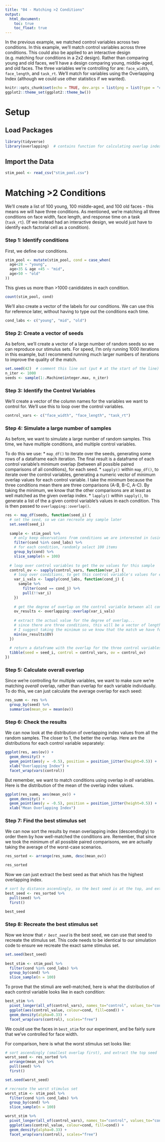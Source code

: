 ```yaml
---
title: "04 - Matching >2 Conditions"
output:
  html_document:
    toc: true
    toc_float: true
---
```


In the previous example, we matched control variables across two conditions. In this example, we'll match control variables across three conditions. This could also be applied to an interactive design (e.g. matching four conditions in a 2x2 design). Rather than comparing young and old faces, we'll have a design comparing young, middle-aged, and old faces. The three variables we're controlling for are: `face_width`, `face_length`, and `task_rt`. We'll match for variables using the Overlapping Index (although we could use other statistics if we wanted).

```r
knitr::opts_chunk$set(echo = TRUE, dev.args = list(png = list(type = "cairo")))
ggplot2::theme_set(ggplot2::theme_bw())
```

# Setup

## Load Packages

```r
library(tidyverse)
library(overlapping)  # contains function for calculating overlap index
```

## Import the Data

```r
stim_pool <- read_csv("stim_pool.csv")
```

# Matching >2 Conditions

We'll create a list of 100 young, 100 middle-aged, and 100 old faces - this means we will have three conditions. As mentioned, we're matching all three conditions on face width, face length, and response time on a task (`task_rt`). (If we instead had an interactive design, we would just have to identify each factorial cell as a condition).

### **Step 1**: Identify conditions

First, we define our conditions.

```r
stim_pool <- mutate(stim_pool, cond = case_when(
  age<28 ~ "young",
  age>35 & age <45 ~ "mid",
  age>50 ~ "old"
))
```

This gives us more than >1000 canididates in each condition.

```r
count(stim_pool, cond)
```

We'll also create a vector of the labels for our conditions. We can use this for reference later, without having to type out the conditions each time.

```r
cond_labs <- c("young", "mid", "old")
```

### **Step 2**: Create a vector of seeds

As before, we'll create a vector of a large number of random seeds so we can reproduce our stimulus sets. For speed, I'm only running 1000 iterations in this example, but I recommend running much larger numbers of iterations to improve the quality of the match.

```r
set.seed(42)  # comment this line out (put # at the start of the line) to get a different result to mine
n_iter <- 1000
seeds <- sample(1:.Machine$integer.max, n_iter)
```

### **Step 3**: Identify the Control Variables

We'll create a vector of the column names for the variables we want to control for. We'll use this to loop over the control variables.

```r
control_vars <- c("face_width", "face_length", "task_rt")
```

### **Step 4**: Simulate a large number of samples

As before, we want to simulate a large number of random samples. This time, we have multiple conditions, and multiple control variables.

To do this we use:
* `map_df()` to iterate over the seeds, generating some rows of a dataframe each iteration. The final result is a dataframe of each control variable's minimum overlap (between all possible paired comparisons of all conditions), for each seed.
* `sapply()` within `map_df()`, to iterate over the control variables, generating a numeric vector of minimum overlap values for each control variable. I take the minimum because the three conditions mean there are three comparisons (A-B, B-C, A-C). By taking the minimum, we know that the other comparisons are at least as well matched as the given overlap index.
* `lapply()` within `sapply()`, to generate a list of the a given control variable's values in each condition. This is then passed to `overlapping::overlap()`.

```r
res <- map_df(seeds, function(seed_i) {
  # set the seed, so we can recreate any sample later
  set.seed(seed_i)
  
  sample <- stim_pool %>%
    # only keep observations from conditions we are interested in (using the condition labels we created earlier)
    filter(cond %in% cond_labs) %>%
    # for each condition, randomly select 100 items
    group_by(cond) %>%
    slice_sample(n = 100)
  
  # loop over control variables to get the ov values for this sample
  control_ov <- sapply(control_vars, function(var_i) {
    # loop over conditions, to get this control variable's values for each condition
    var_i_vals <- lapply(cond_labs, function(cond_j) {
      sample %>%
        filter(cond == cond_j) %>%
        pull(!!var_i)
    })
    
    # get the degree of overlap on the control variable between all condition comparisons
    ov_results <- overlapping::overlap(var_i_vals)
    
    # extract the actual value for the degree of overlap...
    # since there are three conditions, this will be a vector of length three...
    # I suggest taking the minimum so we know that the match we have for the other comparisons is at least as good
    min(ov_results$OV)
  })
  
  # return a dataframe with the overlap for the three control variables
  tibble(seed = seed_i, control = control_vars, ov = control_ov)
})
```

### **Step 5**: Calculate overall overlap

Since we're controlling for multiple variables, we want to make sure we're matching *overall* overlap, rather than overlap for each variable individually. To do this, we can just calculate the average overlap for each seed:

```r
res_summ <- res %>%
  group_by(seed) %>%
  summarise(mean_ov = mean(ov))
```

### **Step 6**: Check the results

We can now look at the distribution of overlapping index values from all the random samples. The closer to 1, the better the overlap. Here are the distributions for each control variable separately:

```r
ggplot(res, aes(ov)) +
  geom_density() +
  geom_point(aes(y = -0.5), position = position_jitter(height=0.5)) +
  xlab("Overlapping Index") +
  facet_wrap(vars(control))
```

But remember, we want to match conditions using overlap in *all* variables. Here is the distribution of the mean of the overlap index values.

```r
ggplot(res_summ, aes(mean_ov)) +
  geom_density() +
  geom_point(aes(y = -0.5), position = position_jitter(height=0.5)) +
  xlab("Mean Overlapping Index")
```

### **Step 7**: Find the best stimulus set

We can now sort the results by mean overlapping index (descendingly) to order them by how well-matched the conditions are. Remember, that since we took the minimum of all possible paired comparisons, we are actually taking the average of the worst-case scenarios.

```r
res_sorted <- arrange(res_summ, desc(mean_ov))

res_sorted
```

Now we can just extract the best seed as that which has the highest overlapping index.

```r
# sort by distance ascendingly, so the best seed is at the top, and extract it
best_seed <- res_sorted %>%
  pull(seed) %>%
  first()

best_seed
```

### **Step 8**: Recreate the best stimulus set

Now we know that *`r best_seed`* is the best seed, we can use that seed to recreate the stimulus set. This code needs to be identical to our simulation code to ensure we recreate the exact same stimulus set.

```r
set.seed(best_seed)
  
best_stim <- stim_pool %>%
  filter(cond %in% cond_labs) %>%
  group_by(cond) %>%
  slice_sample(n = 100)
```

To prove that the stimuli are well-matched, here is what the distribution of each control variable looks like in each condition:

```r
best_stim %>%
  pivot_longer(all_of(control_vars), names_to="control", values_to="control_value") %>%
  ggplot(aes(control_value, colour=cond, fill=cond)) +
  geom_density(alpha=0.33) +
  facet_wrap(vars(control), scales="free")
```

We could use the faces in `best_stim` for our experiment, and be fairly sure that we've controlled for face width.

For comparison, here is what the worst stimulus set looks like:

```r
# sort ascendingly (smallest overlap first), and extract the top seed
worst_seed <- res_sorted %>%
  arrange(mean_ov) %>%
  pull(seed) %>%
  first()

set.seed(worst_seed)

# recreate the worst stimulus set
worst_stim <- stim_pool %>%
  filter(cond %in% cond_labs) %>%
  group_by(cond) %>%
  slice_sample(n = 100)

worst_stim %>%
  pivot_longer(all_of(control_vars), names_to="control", values_to="control_value") %>%
  ggplot(aes(control_value, colour=cond, fill=cond)) +
  geom_density(alpha=0.33) +
  facet_wrap(vars(control), scales="free")
```
